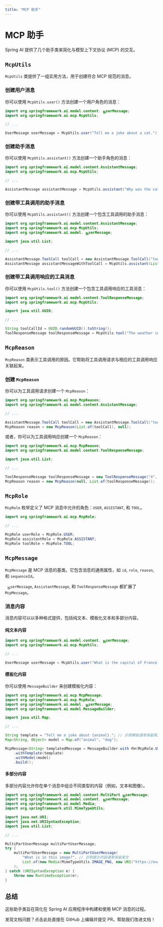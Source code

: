 ```yaml
---
title: "MCP 助手"
---
```


# MCP 助手

Spring AI 提供了几个助手类来简化与模型上下文协议 (MCP) 的交互。

## `McpUtils`

`McpUtils` 类提供了一组实用方法，用于创建符合 MCP 规范的消息。

### 创建用户消息

你可以使用 `McpUtils.user()` 方法创建一个用户角色的消息：

```java
import org.springframework.ai.model.content. யூserMessage;
import org.springframework.ai.mcp.McpUtils;

// ...

UserMessage userMessage = McpUtils.user("Tell me a joke about a cat."); // 示例提示内容通常保留英文
```

### 创建助手消息

你可以使用 `McpUtils.assistant()` 方法创建一个助手角色的消息：

```java
import org.springframework.ai.model.content.AssistantMessage;
import org.springframework.ai.mcp.McpUtils;

// ...

AssistantMessage assistantMessage = McpUtils.assistant("Why was the cat sitting on the computer? To keep an eye on the mouse!"); // 示例提示内容通常保留英文
```

### 创建带工具调用的助手消息

你可以使用 `McpUtils.assistant()` 方法创建一个包含工具调用的助手消息：

```java
import org.springframework.ai.model.content.AssistantMessage;
import org.springframework.ai.mcp.McpUtils;
import org.springframework.ai.model. யூserMessage;

import java.util.List;

// ...

AssistantMessage.ToolCall toolCall = new AssistantMessage.ToolCall("toolCallId", "weatherTool", "{\"location\": \"San Francisco\"}"); // 示例参数保留英文
AssistantMessage assistantMessageWithToolCall = McpUtils.assistant(List.of(toolCall));
```

### 创建带工具调用响应的工具消息

你可以使用 `McpUtils.tool()` 方法创建一个包含工具调用响应的工具消息：

```java
import org.springframework.ai.model.content.ToolResponseMessage;
import org.springframework.ai.mcp.McpUtils;

import java.util.UUID;

// ...

String toolCallId = UUID.randomUUID().toString();
ToolResponseMessage toolResponseMessage = McpUtils.tool("The weather in San Francisco is sunny.", toolCallId, "weatherTool"); // 示例响应及参数保留英文
```

## `McpReason`

`McpReason` 类表示工具调用的原因。它帮助将工具调用请求与相应的工具调用响应关联起来。

### 创建 `McpReason`

你可以为工具调用请求创建一个 `McpReason`：

```java
import org.springframework.ai.mcp.McpReason;
import org.springframework.ai.model.content.AssistantMessage;

// ...

AssistantMessage.ToolCall toolCall = new AssistantMessage.ToolCall("toolCallId", "calculatorTool", "{\"expression\": \"2 + 2\"}"); // 示例参数保留英文
McpReason reason = new McpReason(List.of(toolCall), null);
```

或者，你可以为工具调用响应创建一个 `McpReason`：

```java
import org.springframework.ai.mcp.McpReason;
import org.springframework.ai.model.content.ToolResponseMessage;

import java.util.List;

// ...

ToolResponseMessage toolResponseMessage = new ToolResponseMessage("4", "toolCallId", "calculatorTool"); // 示例响应及参数保留英文
McpReason reason = new McpReason(null, List.of(toolResponseMessage));
```

## `McpRole`

`McpRole` 枚举定义了 MCP 消息中允许的角色：`USER`, `ASSISTANT`, 和 `TOOL`。

```java
import org.springframework.ai.mcp.McpRole;

// ...

McpRole userRole = McpRole.USER;
McpRole assistantRole = McpRole.ASSISTANT;
McpRole toolRole = McpRole.TOOL;
```

## `McpMessage`

`McpMessage` 是 MCP 消息的基类。它包含消息的通用属性，如 `id`, `role`, `reason`, 和 `sequenceId`。

` யூserMessage`, `AssistantMessage`, 和 `ToolResponseMessage` 都扩展了 `McpMessage`。

### 消息内容

消息内容可以以多种格式提供，包括纯文本、模板化文本和多部分内容。

#### 纯文本内容

```java
import org.springframework.ai.model.content. யூserMessage;
import org.springframework.ai.mcp.McpUtils;

// ...

UserMessage userMessage = McpUtils.user("What is the capital of France?"); // 示例提示内容通常保留英文
```

#### 模板化内容

你可以使用 `MessageBuilder` 来创建模板化内容：

```java
import org.springframework.ai.mcp.McpMessage;
import org.springframework.ai.mcp.McpRole;
import org.springframework.ai.model. யூserMessage;
import org.springframework.ai.model.MessageBuilder;

import java.util.Map;

// ...

String template = "Tell me a joke about {animal}."; // 示例模板通常保留英文
Map<String, Object> model = Map.of("animal", "dog");

McpMessage<String> templatedMessage = MessageBuilder.with रोल(McpRole.USER)
    .withTemplate(template)
    .withModel(model)
    .build();
```

#### 多部分内容

多部分内容允许你在单个消息中组合不同类型的内容（例如，文本和图像）。

```java
import org.springframework.ai.model.content.MultiPart யூserMessage;
import org.springframework.ai.model.content. யூserMessage;
import org.springframework.ai.model.Media;
import org.springframework.util.MimeTypeUtils;

import java.net.URI;
import java.net.URISyntaxException;
import java.util.List;

// ...

MultiPartUserMessage multiPartUserMessage;
try {
    multiPartUserMessage = new MultiPartUserMessage(
        "What is in this image?", // 示例提示内容通常保留英文
        List.of(new Media(MimeTypeUtils.IMAGE_PNG, new URI("https://example.com/image.png")))
    );
} catch (URISyntaxException e) {
    throw new RuntimeException(e);
}
```

## 总结

这些助手类旨在简化在 Spring AI 应用程序中构建和使用 MCP 消息的过程。 

<Card title="文档有误？请协助编辑" icon="pencil" href="https://github.com/javaai-pig4cloud-com/javaai-docs/edit/main/spring-ai/api/mcp/mcp-helpers.mdx">
  发现文档问题？点击此处直接在 GitHub 上编辑并提交 PR，帮助我们改进文档！
</Card>
